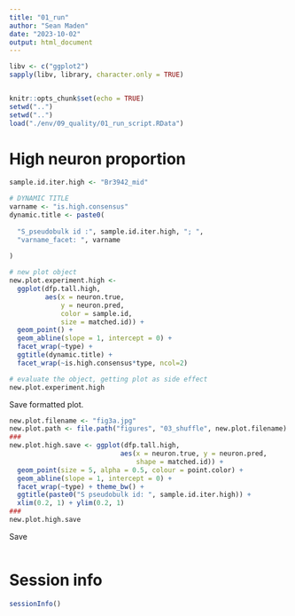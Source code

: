 ```yaml
---
title: "01_run"
author: "Sean Maden"
date: "2023-10-02"
output: html_document
---
```


```r

libv <- c("ggplot2")
sapply(libv, library, character.only = TRUE)


knitr::opts_chunk$set(echo = TRUE)
setwd("..")
setwd("..")
load("./env/09_quality/01_run_script.RData")


```

# High neuron proportion

```r


sample.id.iter.high <- "Br3942_mid"

# DYNAMIC TITLE
varname <- "is.high.consensus"
dynamic.title <- paste0(
  
  "S_pseudobulk id :", sample.id.iter.high, "; ",
  "varname_facet: ", varname
  
)

# new plot object
new.plot.experiment.high <- 
  ggplot(dfp.tall.high, 
         aes(x = neuron.true, 
             y = neuron.pred, 
             color = sample.id, 
             size = matched.id)) + 
  geom_point() + 
  geom_abline(slope = 1, intercept = 0) + 
  facet_wrap(~type) +
  ggtitle(dynamic.title) +
  facet_wrap(~is.high.consensus*type, ncol=2)

# evaluate the object, getting plot as side effect
new.plot.experiment.high
```

Save formatted plot.

```r
new.plot.filename <- "fig3a.jpg"
new.plot.path <- file.path("figures", "03_shuffle", new.plot.filename)
###
new.plot.high.save <- ggplot(dfp.tall.high, 
                            aes(x = neuron.true, y = neuron.pred, 
                                shape = matched.id)) + 
  geom_point(size = 5, alpha = 0.5, colour = point.color) + 
  geom_abline(slope = 1, intercept = 0) + 
  facet_wrap(~type) + theme_bw() +
  ggtitle(paste0("S pseudobulk id: ", sample.id.iter.high)) + 
  xlim(0.2, 1) + ylim(0.2, 1)
###
new.plot.high.save
```

Save

```r
```

# Session info

```r
sessionInfo()
```